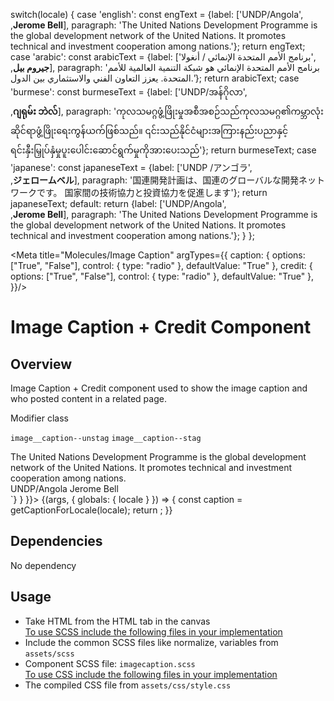 
  switch(locale) {
    case 'english': const engText = {label: ['UNDP/Angola',<br/>,<strong>Jerome Bell</strong>], paragraph: 'The United Nations Development Programme is the global development network of the United Nations. It promotes technical and investment cooperation among nations.'}; return engText;
    case 'arabic': const arabicText = {label: ['برنامج الأمم المتحدة الإنمائي / أنغولا',<br/>,<strong>جيروم بيل</strong>], paragraph: 'برنامج الأمم المتحدة الإنمائي هو شبكة التنمية العالمية للأمم المتحدة. يعزز التعاون الفني والاستثماري بين الدول.'}; return arabicText;
    case 'burmese': const burmeseText = {label: ['UNDP/အန်ဂိုလာ',<br/>,<strong>ဂျရုမ်း ဘဲလ်</strong>], paragraph: 'ကုလသမဂ္ဂဖွံ့ဖြိုးမှုအစီအစဉ်သည်ကုလသမဂ္ဂ၏ကမ္ဘာလုံးဆိုင်ရာဖွံ့ဖြိုးရေးကွန်ယက်ဖြစ်သည်။ ၎င်းသည်နိုင်ငံများအကြားနည်းပညာနှင့်ရင်းနှီးမြှုပ်နှံမှုပူးပေါင်းဆောင်ရွက်မှုကိုအားပေးသည်'}; return burmeseText;
    case 'japanese': const japaneseText = {label: ['UNDP /アンゴラ',<br/>,<strong>ジェロームベル</strong>], paragraph: '国連開発計画は、国連のグローバルな開発ネットワークです。 国家間の技術協力と投資協力を促進します'}; return japaneseText;
    default:
      return {label: ['UNDP/Angola',<br/>,<strong>Jerome Bell</strong>], paragraph: 'The United Nations Development Programme is the global development network of the United Nations. It promotes technical and investment cooperation among nations.'};
  }
};

<Meta title="Molecules/Image Caption" 
argTypes={{
    caption: {
      options: ["True", "False"],
      control: { type: "radio" },
      defaultValue: "True"
    },
    credit: {
      options: ["True", "False"],
      control: { type: "radio" },
      defaultValue: "True"
    },
  }}/>

<style>{`
 .subheading {
    font-weight: 600;
    font-size: 20px;
    color: #333333;
    line-height: 24px;
    margin-bottom: 12px;
    margin-top: 12px;
  }
  .sbdocs .sbdocs-p,
  .sbdocs .sbdocs-li{
    font-size: 1rem;
  }
  .sbdocs .sbdocs-h2 {
    border-bottom: none;
  }
  .css-1h4ytzj code {
    padding-right: 10px;
    width: 100%;
    font-size: 14px;
    line-height: 16px;
      background: black;
  }
`}</style>

# Image Caption + Credit Component

## Overview

Image Caption + Credit component used to show the image caption and who posted content in a related page.

<div className="subheading">Modifier class</div>

<code>image__caption--unstag</code> <code>image__caption--stag</code>

<Canvas>
  <Story name="Image Caption" parameters={{ docs: { source: { code: `<figcaption class="image__caption">
    <div class="image__caption_para">
      The United Nations Development Programme is the global development network
      of the United Nations. It promotes technical and investment cooperation
      among nations.
    </div>
    <div class="image--author">
      <span class="author__caption author--label">UNDP/Angola</span>
      <span class="author__caption author--name">Jerome Bell</span>
    </div>
  </figcaption>
  `} } }}>
    {(args, { globals: { locale } }) => {
      const caption = getCaptionForLocale(locale);
      return <Imagecaption label={caption.label} paragraph={caption.paragraph} {...args}></Imagecaption>;
    }}
  </Story>
</Canvas>


## Dependencies

No dependency

## Usage

<ul>
<li>Take HTML from the HTML tab in the canvas</li>
<u>To use SCSS include the following files in your implementation</u>
<li>Include the common SCSS files like normalize, variables from <code>assets/scss</code></li>
<li>Component SCSS file: <code>imagecaption.scss</code></li>
<u>To use CSS include the following files in your implementation</u>
<li>The compiled CSS file from <code>assets/css/style.css</code></li>
</ul>
